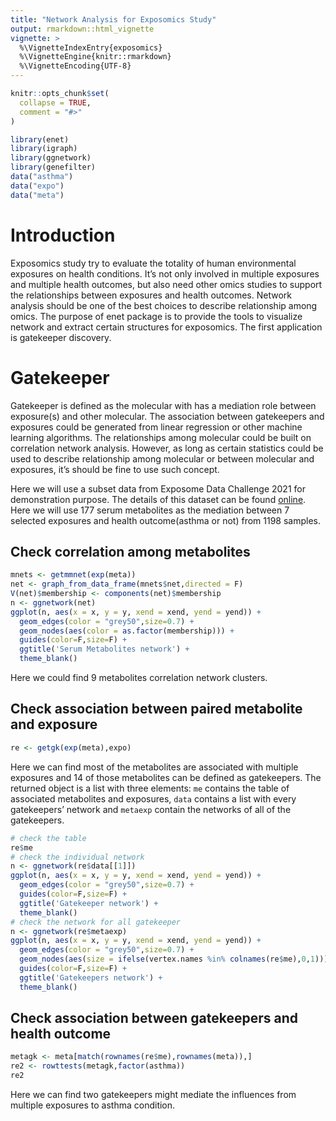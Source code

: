 ```yaml
---
title: "Network Analysis for Exposomics Study"
output: rmarkdown::html_vignette
vignette: >
  %\VignetteIndexEntry{exposomics}
  %\VignetteEngine{knitr::rmarkdown}
  %\VignetteEncoding{UTF-8}
---
```


```r
knitr::opts_chunk$set(
  collapse = TRUE,
  comment = "#>"
)
```

```r
library(enet)
library(igraph)
library(ggnetwork)
library(genefilter)
data("asthma")
data("expo")
data("meta")
```

# Introduction

Exposomics study try to evaluate the totality of human environmental exposures on health conditions. It's not only involved in multiple exposures and multiple health outcomes, but also need other omics studies to support the relationships between exposures and health outcomes. Network analysis should be one of the best choices to describe relationship among omics. The purpose of enet package is to provide the tools to visualize network and extract certain structures for exposomics. The first application is gatekeeper discovery.

# Gatekeeper

Gatekeeper is defined as the molecular with has a mediation role between exposure(s) and other molecular. The association between gatekeepers and exposures could be generated from linear regression or other machine learning algorithms. The relationships among molecular could be built on correlation network analysis. However, as long as certain statistics could be used to describe relationship among molecular or between molecular and exposures, it's should be fine to use such concept.

Here we will use a subset data from Exposome Data Challenge 2021 for demonstration purpose. The details of this dataset can be found [online](https://docs.google.com/document/d/1ul3v-sIniLuTjFB1F1CrFQIX8mrEXVnvSzOF7BCOnpQ/edit). Here we will use 177 serum metabolites as the mediation between 7 selected exposures and health outcome(asthma or not) from 1198 samples.

## Check correlation among metabolites

```r
mnets <- getmmnet(exp(meta))
net <- graph_from_data_frame(mnets$net,directed = F)
V(net)$membership <- components(net)$membership
n <- ggnetwork(net)
ggplot(n, aes(x = x, y = y, xend = xend, yend = yend)) +
  geom_edges(color = "grey50",size=0.7) +
  geom_nodes(aes(color = as.factor(membership))) +
  guides(color=F,size=F) +
  ggtitle('Serum Metabolites network') +
  theme_blank()
```

Here we could find 9 metabolites correlation network clusters.

## Check association between paired metabolite and exposure

```r
re <- getgk(exp(meta),expo)
```

Here we can find most of the metabolites are associated with multiple exposures and 14 of those metabolites can be defined as gatekeepers. The returned object is a list with three elements: `me` contains the table of associated metabolites and exposures, `data` contains a list with every gatekeepers' network and `metaexp` contain the networks of all of the gatekeepers.

```r
# check the table
re$me
# check the individual network
n <- ggnetwork(re$data[[1]])
ggplot(n, aes(x = x, y = y, xend = xend, yend = yend)) +
  geom_edges(color = "grey50",size=0.7) +
  guides(color=F,size=F) +
  ggtitle('Gatekeeper network') +
  theme_blank()
# check the network for all gatekeeper
n <- ggnetwork(re$metaexp)
ggplot(n, aes(x = x, y = y, xend = xend, yend = yend)) +
  geom_edges(color = "grey50",size=0.7) +
  geom_nodes(aes(size = ifelse(vertex.names %in% colnames(re$me),0,1))) +
  guides(color=F,size=F) +
  ggtitle('Gatekeepers network') +
  theme_blank()
```

## Check association between gatekeepers and health outcome

```r
metagk <- meta[match(rownames(re$me),rownames(meta)),]
re2 <- rowttests(metagk,factor(asthma))
re2
```

Here we can find two gatekeepers might mediate the influences from multiple exposures to asthma condition.

